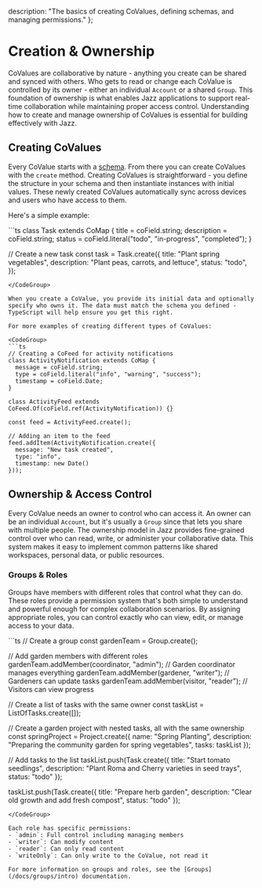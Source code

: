 
  description: "The basics of creating CoValues, defining schemas, and managing permissions."
};

# Creation & Ownership

CoValues are collaborative by nature - anything you create can be shared and synced with others. Who gets to read or change each CoValue is controlled by its owner - either an individual `Account` or a shared `Group`. This foundation of ownership is what enables Jazz applications to support real-time collaboration while maintaining proper access control. Understanding how to create and manage ownership of CoValues is essential for building effectively with Jazz.

## Creating CoValues

Every CoValue starts with a [schema](/docs/schemas/covalues#start-your-app-with-a-schema). From there you can create CoValues with the `create` method. Creating CoValues is straightforward - you define the structure in your schema and then instantiate instances with initial values. These newly created CoValues automatically sync across devices and users who have access to them.

Here's a simple example:

<CodeGroup>
```ts
class Task extends CoMap {
  title = coField.string;
  description = coField.string;
  status = coField.literal("todo", "in-progress", "completed");
}

// Create a new task
const task = Task.create({
  title: "Plant spring vegetables",
  description: "Plant peas, carrots, and lettuce",
  status: "todo",
});
```
</CodeGroup>

When you create a CoValue, you provide its initial data and optionally specify who owns it. The data must match the schema you defined - TypeScript will help ensure you get this right.

For more examples of creating different types of CoValues:

<CodeGroup>
```ts
// Creating a CoFeed for activity notifications
class ActivityNotification extends CoMap {
  message = coField.string;
  type = coField.literal("info", "warning", "success");
  timestamp = coField.Date;
}

class ActivityFeed extends CoFeed.Of(coField.ref(ActivityNotification)) {}

const feed = ActivityFeed.create();

// Adding an item to the feed
feed.addItem(ActivityNotification.create({
  message: "New task created",
  type: "info",
  timestamp: new Date()
}));
```
</CodeGroup>

## Ownership & Access Control

Every CoValue needs an owner to control who can access it. An owner can be an individual `Account`, but it's usually a `Group` since that lets you share with multiple people. The ownership model in Jazz provides fine-grained control over who can read, write, or administer your collaborative data. This system makes it easy to implement common patterns like shared workspaces, personal data, or public resources.

### Groups & Roles

Groups have members with different roles that control what they can do. These roles provide a permission system that's both simple to understand and powerful enough for complex collaboration scenarios. By assigning appropriate roles, you can control exactly who can view, edit, or manage access to your data.

<CodeGroup>
```ts
// Create a group
const gardenTeam = Group.create();

// Add garden members with different roles
gardenTeam.addMember(coordinator, "admin");     // Garden coordinator manages everything
gardenTeam.addMember(gardener, "writer");       // Gardeners can update tasks
gardenTeam.addMember(visitor, "reader");        // Visitors can view progress

// Create a list of tasks with the same owner
const taskList = ListOfTasks.create([]);

// Create a garden project with nested tasks, all with the same ownership
const springProject = Project.create({
  name: "Spring Planting",
  description: "Preparing the community garden for spring vegetables",
  tasks: taskList
});

// Add tasks to the list
taskList.push(Task.create({
  title: "Start tomato seedlings",
  description: "Plant Roma and Cherry varieties in seed trays",
  status: "todo"
});

taskList.push(Task.create({
  title: "Prepare herb garden",
  description: "Clear old growth and add fresh compost",
  status: "todo"
});
```
</CodeGroup>

Each role has specific permissions:
- `admin`: Full control including managing members
- `writer`: Can modify content
- `reader`: Can only read content
- `writeOnly`: Can only write to the CoValue, not read it

For more information on groups and roles, see the [Groups](/docs/groups/intro) documentation.
